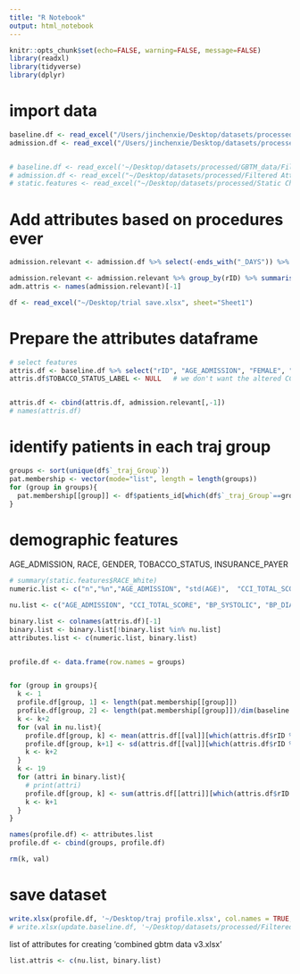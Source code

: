 ```yaml
---
title: "R Notebook"
output: html_notebook
---
```

```r
knitr::opts_chunk$set(echo=FALSE, warning=FALSE, message=FALSE)
library(readxl)
library(tidyverse)
library(dplyr)
```


# import data
```r
baseline.df <- read_excel("/Users/jinchenxie/Desktop/datasets/processed/GBTM_data/gbtm Cohort data combined.xlsx", sheet = 'baseline')
admission.df <- read_excel("/Users/jinchenxie/Desktop/datasets/processed/GBTM_data/gbtm Cohort data combined.xlsx", sheet = "admission")


# baseline.df <- read_excel('~/Desktop/datasets/processed/GBTM_data/Filtered Baseline imputed.xlsx', sheet = 'Sheet 1')
# admission.df <- read_excel("~/Desktop/datasets/processed/Filtered Attributes Admission.xlsx", sheet = 'NA30_filtered_admission')
# static.features <- read_excel("~/Desktop/datasets/processed/Static Characteristics.xlsx", sheet = 'static')
```


# Add attributes based on procedures ever
```r
admission.relevant <- admission.df %>% select(-ends_with("_DAYS")) %>% select(rID, CABG:STVR, ends_with("FLAG"), PCI:CRT_IMPLANT)

admission.relevant <- admission.relevant %>% group_by(rID) %>% summarise_each(list(ever = max))
adm.attris <- names(admission.relevant)[-1]
```



```r
df <- read_excel("~/Desktop/trial save.xlsx", sheet="Sheet1")
```


# Prepare the attributes dataframe
```r
# select features 
attris.df <- baseline.df %>% select("rID", "AGE_ADMISSION", "FEMALE", "RACE_White", starts_with("TOBACCO_"), starts_with("INSUR_"), starts_with("BP_"), "PULSE", "BMI", ends_with("_HST"), starts_with("HX_"), starts_with("PRIOR_"),  "CCI_TOTAL_SCORE", starts_with("CCI_"), starts_with("POST_"), ends_with("_CARDIOMYOPATHY"), ends_with("_00"), "CTB", ends_with("_CTB"), total_adms, Corrected_Followup_Days)
attris.df$TOBACCO_STATUS_LABEL <- NULL   # we don't want the altered CCI_TOTAL_SCORE from static dataframe


attris.df <- cbind(attris.df, admission.relevant[,-1])
# names(attris.df)
```



# identify patients in each traj group
```r
groups <- sort(unique(df$`_traj_Group`))
pat.membership <- vector(mode="list", length = length(groups))
for (group in groups){
  pat.membership[[group]] <- df$patients_id[which(df$`_traj_Group`==group)]
}
```



# demographic features
AGE_ADMISSION, RACE, GENDER, TOBACCO_STATUS, INSURANCE_PAYER
```r
# summary(static.features$RACE_White)
numeric.list <- c("n","%n","AGE_ADMISSION", "std(AGE)",  "CCI_TOTAL_SCORE", "std(CCI_SCORE)", "BP_SYSTOLIC", "std(BP_SYSTOLIC)", "BP_DIASTOLIC", "std(BP_DIASTOLIC)", "PULSE", "std(PULSE)","BMI", "std(BMI)", "total_adms", "std(total_adms)", "Corrected_Followup_Days", "std(Corrected_Followup_Days)")

nu.list <- c("AGE_ADMISSION", "CCI_TOTAL_SCORE", "BP_SYSTOLIC", "BP_DIASTOLIC", "PULSE", "BMI",  "total_adms", "Corrected_Followup_Days")

binary.list <- colnames(attris.df)[-1]
binary.list <- binary.list[!binary.list %in% nu.list]
attributes.list <- c(numeric.list, binary.list)


profile.df <- data.frame(row.names = groups)


for (group in groups){
  k <- 1
  profile.df[group, 1] <- length(pat.membership[[group]])
  profile.df[group, 2] <- length(pat.membership[[group]])/dim(baseline.df)[1]
  k <- k+2
  for (val in nu.list){
    profile.df[group, k] <- mean(attris.df[[val]][which(attris.df$rID %in% pat.membership[[group]])], na.rm = TRUE)
    profile.df[group, k+1] <- sd(attris.df[[val]][which(attris.df$rID %in% pat.membership[[group]])], na.rm = TRUE)
    k <- k+2
  }
  k <- 19
  for (attri in binary.list){
    # print(attri)
    profile.df[group, k] <- sum(attris.df[[attri]][which(attris.df$rID %in% pat.membership[[group]])], na.rm = TRUE)/length(pat.membership[[group]])
    k <- k+1
  }
}

names(profile.df) <- attributes.list
profile.df <- cbind(groups, profile.df)

rm(k, val)
```


# save dataset
```r
write.xlsx(profile.df, '~/Desktop/traj profile.xlsx', col.names = TRUE, row.names = FALSE)
# write.xlsx(update.baseline.df, '~/Desktop/datasets/processed/Filtered Attributes Baseline.xlsx', col.names = TRUE, row.names = FALSE)
```

list of attributes for creating 'combined gbtm data v3.xlsx'
```r
list.attris <- c(nu.list, binary.list)
```


